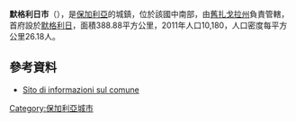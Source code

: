 '''默格利日市'''（{{lang-bg|Мъглиж}}），是[[保加利亞|保加利亞]]的城鎮，位於該國中南部，由[[舊扎戈拉州|舊扎戈拉州]]負責管轄，首府設於[[默格利日|默格利日]]，面積388.88平方公里，2011年人口10,180，人口密度每平方公里26.18人。

{{Coord|42|36|N|25|33|E|display=title}}

==參考資料==
*[http://www.guide-bulgaria.com/SC/Stara_Zagora/Maglij Sito di informazioni sul comune] {{Wayback|url=http://www.guide-bulgaria.com/SC/Stara_Zagora/Maglij |date=20101217135721 }}

{{Bulgaria-geo-stub}}
[[Category:保加利亞城市|Category:保加利亞城市]]